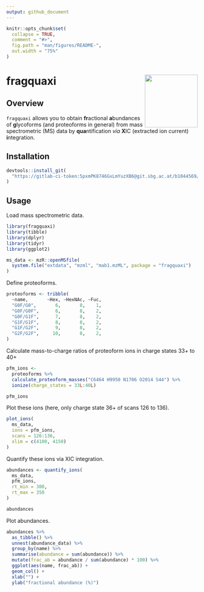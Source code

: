```yaml
---
output: github_document
---
```



```r
knitr::opts_chunk$set(
  collapse = TRUE,
  comment = "#>",
  fig.path = "man/figures/README-",
  out.width = "75%"
)
```

# fragquaxi <img src='man/figures/logo.svg' align="right" height="139" />


## Overview
  
`fragquaxi` allows you to obtain **fr**actional **a**bundances of **g**lycoforms (and proteoforms in general) from mass spectrometric (MS) data by **qua**ntification *via* **X**IC (extracted ion current) **i**ntegration.


## Installation

```r
devtools::install_git(
  "https://gitlab-ci-token:5pxmPK8746GxLmYuzXB6@git.sbg.ac.at/b1044569/fragquaxi.git"
)
```


## Usage

Load mass spectrometric data.

```r
library(fragquaxi)
library(tibble)
library(dplyr)
library(tidyr)
library(ggplot2)

ms_data <- mzR::openMSfile(
  system.file("extdata", "mzml", "mab1.mzML", package = "fragquaxi")
)
```

Define proteoforms.

```r
proteoforms <- tribble(
  ~name,       ~Hex, ~HexNAc, ~Fuc,
  "G0F/G0",       6,       8,    1,
  "G0F/G0F",      6,       8,    2,
  "G0F/G1F",      7,       8,    2,
  "G1F/G1F",      8,       8,    2,
  "G1F/G2F",      9,       8,    2,
  "G2F/G2F",     10,       8,    2,
)
```

Calculate mass-to-charge ratios of proteoform ions in charge states 33+ to 40+

```r
pfm_ions <-
  proteoforms %>%
  calculate_proteoform_masses("C6464 H9950 N1706 O2014 S44") %>% 
  ionize(charge_states = 33L:40L)

pfm_ions
```

Plot these ions (here, only charge state 36+ of scans 126 to 136).

```r
plot_ions(
  ms_data,
  ions = pfm_ions,
  scans = 126:136,
  xlim = c(4100, 4150)
)
```

Quantify these ions via XIC integration.

```r
abundances <- quantify_ions(
  ms_data,
  pfm_ions,
  rt_min = 300,
  rt_max = 350
)

abundances
```

Plot abundances.

```r
abundances %>%
  as_tibble() %>% 
  unnest(abundance_data) %>% 
  group_by(name) %>%
  summarise(abundance = sum(abundance)) %>% 
  mutate(frac_ab = abundance / sum(abundance) * 100) %>% 
  ggplot(aes(name, frac_ab)) +
  geom_col() +
  xlab("") +
  ylab("fractional abundance (%)")
```
